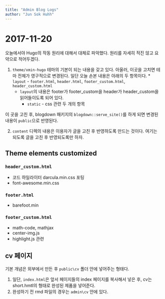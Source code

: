 ```yaml
---
title: "Admin Blog Logs"
author: "Jun Sok Huhh"
---
```


# 2017-11-20 

오늘에서야 Hugo의 작동 원리에 대해서 대체로 파악했다. 원리를 자세히 적진 않고 요약으로 적어두겠다. 

  1. `theme/xmin-hugo` 테마의 기본이 되는 내용을 갖고 있다. 아울러, 이곳을 고치면 테마 전체가 영구적으로 변경된다. 일단 오늘 손본 내용은 아래의 두 항목이다. 
    * `layout` - `footer.html`, `header.html`, `footer_custom.html`, `header_custom.html`
      * `layout`의 내용은 footer가 footer_custom을 header가 header_custom을 읽어들이도록 되어 있다. 
    * `static` - css 관련 두 개의 항목 

이 곳을 고친 후, blogdown 패키지의 `blogdown::serve_site()`를 하게 되면 변경된 내용이 `public`으로 반영된다. 
  
  2. `content` 디렉의 내용은 이용자가 글을 고친 후 반영하도록 만드는 것이다. 여기는 되도록 글을 고친 후 반영되도록만 하자. 
  
## Theme elements customized 

### `header_custom.html`

  * 코드 하일라이터 darcula.min.css 포팅 
  * font-awesome.min.css 
  
### `footer.html` 

  * barefoot.min
  
### `footer_custom.html`

  * math-code, mathjax 
  * center-img.js 
  * highlight.js 관련 

## cv 페이지 

기본 개념은 외부에서 만든 후 `public\cv` 폴더 안에 넣어주는 형태다. 

  1. 일단, `index.html`은 앞서 페이지들의 index 페이지를 복사해서 넣은 후, cv는 short.hmtl의 형태로 완성된 제품을 넣어준다. 
  2. 완성하기 전 rmd 파일의 경우는 `admin\cv` 안에 있다. 
  
  
  




